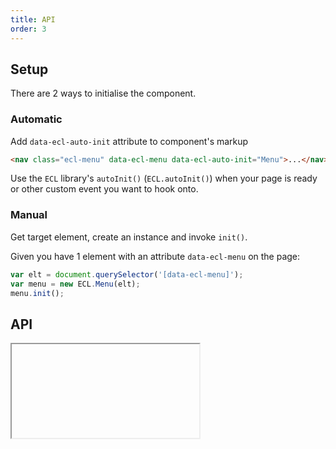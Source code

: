 ```yaml
---
title: API
order: 3
---
```



## Setup

There are 2 ways to initialise the component.

### Automatic

Add `data-ecl-auto-init` attribute to component's markup

```html
<nav class="ecl-menu" data-ecl-menu data-ecl-auto-init="Menu">...</nav>
```

Use the `ECL` library's `autoInit()` (`ECL.autoInit()`) when your page is ready or other custom event you want to hook onto.

### Manual

Get target element, create an instance and invoke `init()`.

Given you have 1 element with an attribute `data-ecl-menu` on the page:

```js
var elt = document.querySelector('[data-ecl-menu]');
var menu = new ECL.Menu(elt);
menu.init();
```

## API

<Iframe url="../../../../../apis/Menu.html" />

## Force close

For javascript based pages or applications, you can use the css class `ecl-menu--forced-close` to manually close the menu on desktop view (on mobile a close function is already provided).
Feel free to add/remove this class when needed.

Note: for a better display, you may want to remove/add the css class `ecl-menu--transition` when manually changing the close/open status of the menu.
